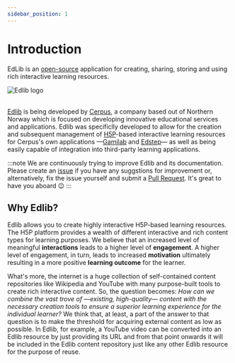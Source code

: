 ```yaml
---
sidebar_position: 1
---
```


# Introduction

EdLib is an [open-source](https://github.com/cerpus/Edlib/blob/master/LICENSE) application for creating, sharing, storing and using rich interactive learning resources.

<div class="text--center">
    <img alt="Edlib logo" src="/img/edlib-logo.png" />
    <br/>
    <br/>
</div>

[Edlib](https://github.com/cerpus/Edlib) is being developed by [Cerpus](https://cerpus.com/), a company based out of Northern Norway which is focused on developing innovative educational services and applications. Edlib was specificlly developed to allow for the creation and subsequent management of [H5P](https://h5p.org/)-based interactive learning resources for Cerpus's own applications &mdash;[Gamilab](https://gamilab.com/) and [Edstep](https://edstep.com/)&mdash; as well as being easily capable of integration into third-party learning applications. 

:::note 
We are continuously trying to improve Edlib and its documentation. Please create an [issue](https://github.com/cerpus/Edlib/issues) if you have any suggstions for improvement or, alternatively, fix the issue yourself and submit a [Pull Request](http://localhost:3000/docs/community/contributing). It's great to have you aboard :wink:
:::

## Why Edlib? 

Edlib allows you to create highly interactive H5P-based learning resources. The H5P platform provides a wealth of different interactive and rich content types for learning purposes. We believe that an increased level of meaningful **interactions** leads to a higher level of **engagement**. A higher level of engagement, in turn, leads to increased **motivation** ultimately resulting in a more positive **learning outcome** for the learner.

What's more, the internet is a huge collection of self-contained content repositories like Wikipedia and YouTube with many purpose-built tools to create rich interactive content. So, the question becomes: *How can we combine the vast trove of &mdash;existing, high-quality&mdash; content with the necessary creation tools to ensure a superior learning experience for the individual learner?* We think that, at least, a part of the answer to that question is to make the threshold for acquiring external content as low as possible. In Edlib, for example, a YouTube video can be converted into an Edlib resource by just providing its URL and from that point onwards it will be included in the Edlib content repository just like any other Edlib resource for the purpose of reuse.
